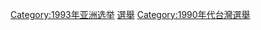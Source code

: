 {{cat year nav
| year = 1993
| cat = 台灣選舉
| sortkey = 台灣選舉
| article = 台灣選舉
| in = 
}}

[[Category:1993年亚洲选举|Category:1993年亚洲选举]]
[[Category:1993年台灣|選舉]]
[[Category:1990年代台灣選舉|Category:1990年代台灣選舉]]